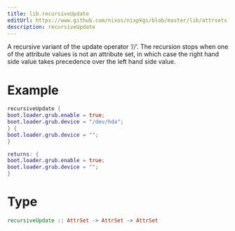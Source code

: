 ```yaml
---
title: lib.recursiveUpdate
editUrl: https://www.github.com/nixos/nixpkgs/blob/master/lib/attrsets.nix#L1068C5
description: recursiveUpdate
---
```



A recursive variant of the update operator ‘//’.  The recursion
stops when one of the attribute values is not an attribute set,
in which case the right hand side value takes precedence over the
left hand side value.

# Example

```nix
recursiveUpdate {
boot.loader.grub.enable = true;
boot.loader.grub.device = "/dev/hda";
} {
boot.loader.grub.device = "";
}

returns: {
boot.loader.grub.enable = true;
boot.loader.grub.device = "";
}
```

# Type

```haskell
recursiveUpdate :: AttrSet -> AttrSet -> AttrSet
```
